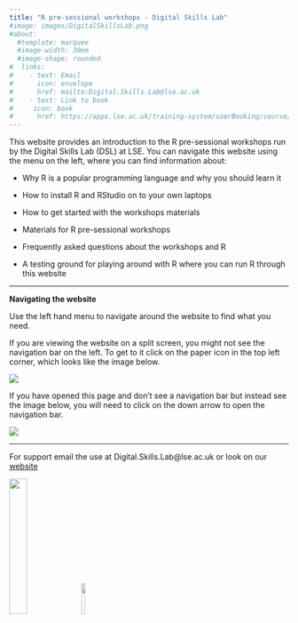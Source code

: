 ```yaml
---
title: "R pre-sessional workshops - Digital Skills Lab"
#image: images/DigitalSkillsLab.png
#about:
  #template: marquee
  #image-width: 30em
  #image-shape: rounded
#  links: 
#    - text: Email
#      icon: envelope
#      href: mailto:Digital.Skills.Lab@lse.ac.uk
#    - text: Link to book
#     icon: book
#      href: https://apps.lse.ac.uk/training-system/userBooking/course/9774459
---
```


This website provides an introduction to the R pre-sessional workshops run by the Digital Skills Lab (DSL) at LSE. You can navigate this website using the menu on the left, where you can find information about:

-   Why R is a popular programming language and why you should learn it

-   How to install R and RStudio on to your own laptops

-   How to get started with the workshops materials

-   Materials for R pre-sessional workshops

-   Frequently asked questions about the workshops and R

-   A testing ground for playing around with R where you can run R through this website

***

**Navigating the website**

Use the left hand menu to navigate around the website to find what you need. 

If you are viewing the website on a split screen, you might not see the navigation bar on the left. To get to it click on the paper icon in the top left corner, which looks like the image below. 

![](images/access_nav.png){fig-alt="Navigation bar icon"}

If you have opened this page and don't see a navigation bar but instead see the image below, you will need to click on the down arrow to open the navigation bar. 

![](images/nav_open){fig-alt="Image of collapsed navigation bar"}

***

For support email the use at Digital.Skills.Lab\@lse.ac.uk or look on our [website](https://info.lse.ac.uk/current-students/digital-skills-lab){target="_blank"}

![](images/DigitalSkillsLab.png){width="25%" fig-alt="Digital Skills Lab logo"} ![](images/r_logo.png){width="12%" fig-alt="R programming language logo"}
